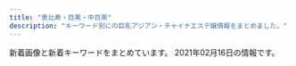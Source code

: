 ```yaml
---
title: "恵比寿・目黒・中目黒"
description: "キーワード別にの巨乳アジアン・チャイナエステ嬢情報をまとめました。"
---
```


新着画像と新着キーワードをまとめています。
2021年02月16日の情報です。

<DmmAffiliateIns />
<KeywordTable
  shops={
    [
    {
        "keywords": {},
        "img_links": [],
        "name": "RelaCute \u30ea\u30e9\u30ad\u30e5\u30fc\u30c8",
        "station": "JR\u76ee\u9ed2\u99c5\u6771\u53e3",
        "url": "http://relacute.tyo.cm/"
    },
    {
        "img_links": [
            "http://www.oasis.esjoho.com/files/001.jpg",
            "http://www.oasis.esjoho.com/img/ttl_news.png",
            "http://www.oasis.esjoho.com/files/004-02.jpg",
            "http://www.oasis.esjoho.com/files/005.jpg",
            "http://www.oasis.esjoho.com/files/002.jpg",
            "http://www.oasis.esjoho.com/files/001-02.jpg",
            "http://www.oasis.esjoho.com/img/goback.jpg",
            "http://www.oasis.esjoho.com/files/005-02.jpg",
            "http://www.oasis.esjoho.com/files/004.jpg",
            "http://www.oasis.esjoho.com/img/tel.png",
            "http://www.oasis.esjoho.com/img/ttl_info.png",
            "http://www.oasis.esjoho.com/img/btn_side_mobile.jpg",
            "http://www.oasis.esjoho.com/files/002-02.jpg",
            "http://www.oasis.esjoho.com/img/pickup.jpg",
            "http://www.oasis.esjoho.com/img/btn_blog.png"
        ],
        "name": "\u7652\u3057\u5bb6",
        "url": "http://www.oasis.esjoho.com/",
        "keywords": {
            "C": 14,
            "D": 6,
            "87": 4,
            "85": 2,
            "86": 2
        },
        "station": "\u897f\u5c0f\u5c71\u99c5"
    },
    {
        "img_links": [
            "http://hi-msg.com/tonton/images/an_4_02.jpg",
            "http://hi-msg.com/tonton/images/r2.jpg",
            "http://hi-msg.com/tonton/images/an_6_02.jpg",
            "http://hi-msg.com/tonton/images/slider/slide3.png",
            "http://hi-msg.com/tonton/images/sys1.jpg",
            "http://hi-msg.com/tonton/images/an_5_02.jpg",
            "http://hi-msg.com/tonton/images/staff_images/st4.jpg",
            "http://hi-msg.com/tonton/images/an_3_02.jpg",
            "http://hi-msg.com/tonton/images/staff_images/sl.png",
            "http://hi-msg.com/tonton/images/slider/slide3s.png",
            "http://hi-msg.com/tonton/images/qr.jpg",
            "http://hi-msg.com/tonton/images/an_3_01.jpg",
            "http://hi-msg.com/tonton/images/slider/slide1s.png",
            "http://hi-msg.com/tonton/images/fbb.jpg",
            "http://hi-msg.com/tonton/images/slider/slide1.png",
            "http://hi-msg.com/tonton/images/staff_images/st5.jpg",
            "http://hi-msg.com/tonton/images/r3.jpg",
            "http://hi-msg.com/tonton/images/an_2_01.jpg",
            "http://hi-msg.com/tonton/images/an_2_02.jpg",
            "http://hi-msg.com/tonton/images/slider/slide2.png",
            "http://hi-msg.com/tonton/images/an_5_01.jpg",
            "http://hi-msg.com/tonton/images/slider/slide2s.png",
            "http://hi-msg.com/tonton/images/eve1.png",
            "http://hi-msg.com/tonton/images/index-1.jpg",
            "http://hi-msg.com/tonton/images/staff_images/st2.jpg",
            "http://hi-msg.com/tonton/images/an_1_02.jpg",
            "http://hi-msg.com/tonton/images/an_1_01.jpg",
            "http://hi-msg.com/tonton/images/an_4_01.jpg",
            "http://hi-msg.com/tonton/images/index_01.jpg",
            "http://hi-msg.com/tonton/images/r1.jpg",
            "http://hi-msg.com/tonton/images/index-2.jpg",
            "http://hi-msg.com/tonton/images/an_6_01.jpg",
            "http://hi-msg.com/tonton/images/staff_images/st1.jpg",
            "http://hi-msg.com/tonton/images/r4.jpg",
            "http://hi-msg.com/tonton/images/staff_images/st3.jpg"
        ],
        "station": "JR\u6075\u6bd4\u5bff\u99c5\u897f\u53e3",
        "url": "http://hi-msg.com/tonton/",
        "name": "\u30c8\u30f3\u30c8\u30f3",
        "keywords": {
            "86": 17,
            "85": 7,
            "C": 7,
            "D": 19,
            "E": 5,
            "83": 7
        }
    },
    {
        "keywords": {
            "87": 78,
            "82": 18,
            "83": 39,
            "86": 60,
            "D": 141,
            "C": 138,
            "E": 57,
            "85": 123,
            "89": 18
        },
        "img_links": [
            "http://fiji-resort.ests.jp/photos/sites/30/2019/03/2019033011105316.jpg",
            "http://fiji-resort.ests.jp/images/mobile.png",
            "http://fiji-resort.ests.jp/photos/sites/30/2019/11/2019110909384037.jpg",
            "http://fiji-resort.ests.jp/images/s_staff.png",
            "http://fiji-resort.ests.jp/images/access03.jpg",
            "http://fiji-resort.ests.jp/photos/sites/30/2019/12/2019121110440091.jpg",
            "http://fiji-resort.ests.jp/images/end.png",
            "http://fiji-resort.ests.jp/images/line.png",
            "http://fiji-resort.ests.jp/photos/sites/30/2019/05/2019050215480138.jpg",
            "http://fiji-resort.ests.jp/images/access01.jpg",
            "http://fiji-resort.ests.jp/photos/sites/30/2018/09/2018091301234543.jpg",
            "http://fiji-resort.ests.jp/photos/sites/30/2019/05/2019050215480157.jpg",
            "http://fiji-resort.ests.jp/photos/sites/30/2019/06/2019060610451514.jpg",
            "http://fiji-resort.ests.jp/photos/sites/30/2018/11/2018110510493920.jpg",
            "http://fiji-resort.ests.jp/photos/sites/30/2018/11/2018110510493422.jpg",
            "http://fiji-resort.ests.jp/photos/sites/30/2019/03/2019031518525662.jpg",
            "http://fiji-resort.ests.jp/photos/sites/30/2020/02/2020022116402274.jpg",
            "http://fiji-resort.ests.jp/photos/sites/30/2019/05/2019050215480292.jpg",
            "http://fiji-resort.ests.jp/photos/sites/30/2019/04/2019042017525677.jpg",
            "http://fiji-resort.ests.jp/images/access02.jpg",
            "http://fiji-resort.ests.jp/photos/sites/30/2019/03/2019033011081995.jpg",
            "http://fiji-resort.ests.jp/images/access05.jpg",
            "http://fiji-resort.ests.jp/photos/sites/30/2019/09/2019092914334514.jpg",
            "http://fiji-resort.ests.jp/images/topics_bj3.png",
            "http://fiji-resort.ests.jp/images/access04.jpg",
            "http://fiji-resort.ests.jp/images/s_link.png",
            "http://fiji-resort.ests.jp/images/top.png",
            "http://fiji-resort.ests.jp/photos/sites/30/2018/09/2018091916161390.jpg",
            "http://fiji-resort.ests.jp/photos/sites/30/2019/06/2019061411123068.jpg",
            "http://fiji-resort.ests.jp/photos/sites/30/2018/06/2018061511340989.jpg",
            "http://fiji-resort.ests.jp/images/s_topics.png",
            "http://fiji-resort.ests.jp/images/access06.jpg"
        ],
        "station": "\u4e2d\u76ee\u9ed2\u99c5\u897f\u53e3",
        "url": "http://fiji-resort.ests.jp/",
        "name": "\u30d5\u30a3\u30b8\u30fc\u30ea\u30be\u30fc\u30c8"
    },
    {
        "station": "JR\u76ee\u9ed2\u99c5\u6771\u53e3",
        "img_links": [
            "http://with-you.tyo.cm/photos/sites/6/2019/03/2019030615474648.jpg",
            "http://with-you.tyo.cm/photos/sites/6/2019/02/2019021818404723.jpg",
            "http://with-you.tyo.cm/photos/sites/6/2019/02/2019021816145119.jpg",
            "http://with-you.tyo.cm/images/s_recuit.jpg",
            "http://with-you.tyo.cm/photos/sites/6/2019/11/2019112517122617.jpg",
            "http://with-you.tyo.cm/photos/sites/6/2019/06/2019060510455732.jpg",
            "http://with-you.tyo.cm/photos/sites/6/2019/11/2019111915264046.jpg",
            "http://with-you.tyo.cm/photos/sites/6/2020/03/2020032714573892.jpg",
            "http://with-you.tyo.cm/images/s_link.jpg",
            "http://with-you.tyo.cm/photos/sites/6/2019/12/2019121017051599.jpg",
            "http://with-you.tyo.cm/photos/sites/6/2019/11/2019110806175734.jpg",
            "http://with-you.tyo.cm/photos/sites/6/2020/03/2020032714542799.jpg",
            "http://with-you.tyo.cm/photos/sites/6/2019/02/2019021818395644.jpg",
            "http://with-you.tyo.cm/photos/sites/6/2020/06/2020061515324852.jpg",
            "http://with-you.tyo.cm/photos/sites/6/2019/12/2019121914290210.jpg",
            "http://with-you.tyo.cm/photos/sites/6/2019/11/2019111915264240.jpg",
            "http://with-you.tyo.cm/photos/sites/6/2019/12/2019121017051597.jpg",
            "http://with-you.tyo.cm/photos/sites/6/2019/11/2019112214502832.jpg",
            "http://with-you.tyo.cm/images/top.png",
            "http://with-you.tyo.cm/photos/sites/6/2019/02/2019021816155116.jpg",
            "http://with-you.tyo.cm/photos/sites/6/2019/11/2019110108001772.jpg",
            "http://with-you.tyo.cm/images/s_staff.jpg",
            "http://with-you.tyo.cm/photos/sites/6/2019/11/2019110806175615.jpg",
            "http://with-you.tyo.cm/photos/sites/6/2019/11/2019110108002447.jpg",
            "http://with-you.tyo.cm/photos/sites/6/2019/10/2019102716505281.jpg",
            "http://with-you.tyo.cm/photos/sites/6/2019/11/2019112916080552.jpg",
            "http://with-you.tyo.cm/photos/sites/6/2020/06/2020061515330329.jpg",
            "http://with-you.tyo.cm/photos/sites/6/2019/11/2019112916075124.jpg",
            "http://with-you.tyo.cm/photos/sites/6/2019/10/2019102716505124.jpg",
            "http://with-you.tyo.cm/photos/sites/6/2019/11/2019110107572662.jpg",
            "http://with-you.tyo.cm/photos/sites/6/2019/11/2019112517121980.jpg",
            "http://with-you.tyo.cm/photos/sites/6/2019/11/2019110606012817.jpg",
            "http://with-you.tyo.cm/images/s_pick.jpg",
            "http://with-you.tyo.cm/photos/sites/6/2019/11/2019112214503286.jpg",
            "http://with-you.tyo.cm/images/s_news.jpg",
            "http://with-you.tyo.cm/photos/sites/6/2019/11/2019112916075813.jpg",
            "http://with-you.tyo.cm/photos/sites/6/2020/09/2020092511214697.jpg",
            "http://with-you.tyo.cm/photos/sites/6/2019/11/2019110107573374.jpg",
            "http://with-you.tyo.cm/photos/sites/6/2019/12/2019121914290846.jpg"
        ],
        "name": "With you\u30fb\u30a6\u30a3\u30ba\u30e6\u30fc",
        "url": "http://with-you.tyo.cm",
        "keywords": {
            "D": 18,
            "C": 34
        }
    },
    {
        "url": "http://kaizokusen.jpn.mn/",
        "img_links": [
            "http://kaizokusen.jpn.mn/photos/sites/31/2020/01/2020011609085443.jpg",
            "http://kaizokusen.jpn.mn/photos/sites/31/2020/03/2020031402334084.jpg",
            "http://kaizokusen.jpn.mn/images/end.png",
            "http://kaizokusen.jpn.mn/photos/sites/31/2020/04/2020042207290081.jpg",
            "http://kaizokusen.jpn.mn/images/news_bj3.jpg",
            "http://kaizokusen.jpn.mn/photos/sites/31/2019/09/2019092905302643.jpg",
            "http://kaizokusen.jpn.mn/images/news03.jpg",
            "http://kaizokusen.jpn.mn/photos/sites/31/2019/11/2019111401215721.jpg",
            "http://kaizokusen.jpn.mn/photos/sites/31/2019/02/2019022801560094.jpg",
            "http://kaizokusen.jpn.mn/photos/sites/31/2020/02/202002070127147.jpg",
            "http://kaizokusen.jpn.mn/photos/sites/31/2020/06/2020062208015349.jpg",
            "http://kaizokusen.jpn.mn/photos/sites/31/2019/11/2019112102290816.jpg",
            "http://kaizokusen.jpn.mn/images/top.jpg",
            "http://kaizokusen.jpn.mn/photos/sites/31/2020/08/2020082411195272.jpg",
            "http://kaizokusen.jpn.mn/photos/sites/31/2019/03/2019032601332117.jpg",
            "http://kaizokusen.jpn.mn/photos/sites/31/2020/06/2020060409294464.jpg",
            "http://kaizokusen.jpn.mn/images/news_bj1.jpg",
            "http://kaizokusen.jpn.mn/photos/sites/31/2019/01/2019010309225534.jpg",
            "http://kaizokusen.jpn.mn/photos/sites/31/2019/06/2019061406003081.jpg",
            "http://kaizokusen.jpn.mn/photos/sites/31/2019/11/2019111410352979.jpg",
            "http://kaizokusen.jpn.mn/photos/sites/31/2019/12/201912200917482.jpg",
            "http://kaizokusen.jpn.mn/images/mobile.jpg",
            "http://kaizokusen.jpn.mn/images/s_link.png",
            "http://kaizokusen.jpn.mn/photos/sites/31/2020/01/2020010602051995.jpg",
            "http://kaizokusen.jpn.mn/images/news04.jpg",
            "http://kaizokusen.jpn.mn/photos/sites/31/2019/05/2019051702252726.jpg",
            "http://kaizokusen.jpn.mn/photos/sites/31/2018/12/2018122706404758.jpg",
            "http://kaizokusen.jpn.mn/photos/sites/31/2020/03/2020030801205388.jpg",
            "http://kaizokusen.jpn.mn/photos/sites/31/2019/01/201901130238317.jpg",
            "http://kaizokusen.jpn.mn/photos/sites/31/2019/12/2019122806012497.jpg",
            "http://kaizokusen.jpn.mn/photos/sites/31/2020/06/2020061302013959.jpg",
            "http://kaizokusen.jpn.mn/images/s_contact.jpg",
            "http://kaizokusen.jpn.mn/photos/sites/31/2020/06/2020061305220545.jpg",
            "http://kaizokusen.jpn.mn/photos/sites/31/2019/09/2019091102140786.jpg",
            "http://kaizokusen.jpn.mn/photos/sites/31/2019/04/2019040301572848.jpg",
            "http://kaizokusen.jpn.mn/photos/sites/31/2019/01/2019012803255272.jpg",
            "http://kaizokusen.jpn.mn/photos/sites/31/2018/12/2018121710580889.jpg",
            "http://kaizokusen.jpn.mn/photos/sites/31/2019/02/2019021410470448.jpg",
            "http://kaizokusen.jpn.mn/photos/sites/31/2019/12/2019121904244431.jpg",
            "http://kaizokusen.jpn.mn/photos/sites/31/2019/06/2019061406003197.jpg",
            "http://kaizokusen.jpn.mn/images/headline.jpg",
            "http://kaizokusen.jpn.mn/images/s_staff.png",
            "http://kaizokusen.jpn.mn/photos/sites/31/2020/11/2020112103070699.jpg",
            "http://kaizokusen.jpn.mn/photos/sites/31/2019/06/2019060402255852.jpg",
            "http://kaizokusen.jpn.mn/photos/sites/31/2018/07/2018070912312985.jpg",
            "http://kaizokusen.jpn.mn/photos/sites/31/2020/08/2020080301195061.jpg",
            "http://kaizokusen.jpn.mn/images/s_news.jpg",
            "http://kaizokusen.jpn.mn/photos/sites/31/2019/06/2019060402255271.jpg",
            "http://kaizokusen.jpn.mn/photos/sites/31/2020/02/2020022107354732.jpg",
            "http://kaizokusen.jpn.mn/photos/sites/31/2019/03/2019032710574970.jpg",
            "http://kaizokusen.jpn.mn/images/s_pick.png",
            "http://kaizokusen.jpn.mn/photos/sites/31/2020/12/2020120801390122.jpg",
            "http://kaizokusen.jpn.mn/photos/sites/31/2020/05/2020051510144982.jpg"
        ],
        "station": "\u4e2d\u76ee\u9ed2\u99c5\u5357\u6539\u672d\u897f\u53e3",
        "name": "\u6d77\u8cca\u8239",
        "keywords": {
            "87": 33,
            "88": 9,
            "85": 26,
            "E": 28,
            "83": 8,
            "84": 2,
            "C": 44,
            "86": 27,
            "D": 74
        }
    },
    {
        "station": "JR\u76ee\u9ed2\u99c5\u897f\u53e3",
        "keywords": {
            "88": 2,
            "F": 1,
            "85": 8,
            "87": 7,
            "83": 2,
            "86": 11,
            "E": 1,
            "84": 1,
            "D": 27,
            "C": 4
        },
        "name": "OnlyOne",
        "img_links": [
            "http://onlyone.tyo.cm/photos/sites/5/2020/07/2020070215334437.jpg",
            "http://onlyone.tyo.cm/images/s_staff.png",
            "http://onlyone.tyo.cm/images/line.jpg",
            "http://onlyone.tyo.cm/photos/sites/5/2018/08/2018080308152252.jpg",
            "http://onlyone.tyo.cm/photos/sites/5/2020/07/2020070217061815.jpg",
            "http://onlyone.tyo.cm/images/room1.jpg",
            "http://onlyone.tyo.cm/images/acc2.jpg",
            "http://onlyone.tyo.cm/photos/sites/5/2020/03/2020031716151746.jpg",
            "http://onlyone.tyo.cm/images/room2.jpg",
            "http://onlyone.tyo.cm/photos/sites/5/2020/01/2020011413501066.jpg",
            "http://onlyone.tyo.cm/photos/sites/5/2019/01/2019011814353078.jpg",
            "http://onlyone.tyo.cm/photos/sites/5/2019/11/2019110105152849.jpg",
            "http://onlyone.tyo.cm/photos/sites/5/2019/07/2019071716092046.jpg",
            "http://onlyone.tyo.cm/photos/sites/5/2018/10/201810181432433.jpg",
            "http://onlyone.tyo.cm/photos/sites/5/2020/01/2020011413500417.jpg",
            "http://onlyone.tyo.cm/photos/sites/5/2018/06/2018062904050630.jpg",
            "http://onlyone.tyo.cm/photos/sites/5/2018/03/2018031607430562.jpg",
            "http://onlyone.tyo.cm/photos/sites/5/2020/09/2020092617301564.jpg",
            "http://onlyone.tyo.cm/photos/sites/5/2019/07/2019070616424775.jpg",
            "http://onlyone.tyo.cm/photos/sites/5/2020/09/2020092510524025.jpg",
            "http://onlyone.tyo.cm/photos/sites/5/2018/07/2018071709241386.jpg",
            "http://onlyone.tyo.cm/photos/sites/5/2020/06/2020060815500896.jpg",
            "http://onlyone.tyo.cm/photos/sites/5/2019/12/2019120510353312.jpg",
            "http://onlyone.tyo.cm/photos/sites/5/2017/11/2017112708111797.jpg",
            "http://onlyone.tyo.cm/images/room4.jpg",
            "http://onlyone.tyo.cm/photos/sites/5/2019/08/2019080815010066.jpg",
            "http://onlyone.tyo.cm/photos/sites/5/2018/08/2018082407542866.jpg",
            "http://onlyone.tyo.cm/photos/sites/5/2019/07/201907171609201.jpg",
            "http://onlyone.tyo.cm/photos/sites/5/2019/03/2019030418403098.jpg",
            "http://onlyone.tyo.cm/photos/sites/5/2018/11/2018110713255310.jpg",
            "http://onlyone.tyo.cm/images/new.jpg",
            "http://onlyone.tyo.cm/photos/sites/5/2019/05/2019050915292562.jpg",
            "http://onlyone.tyo.cm/photos/sites/5/2019/06/2019060510384975.jpg",
            "http://onlyone.tyo.cm/photos/sites/5/2020/02/2020022610121615.jpg",
            "http://onlyone.tyo.cm/photos/sites/5/2019/12/2019121715483135.jpg",
            "http://onlyone.tyo.cm/images/s_link.png",
            "http://onlyone.tyo.cm/photos/sites/5/2019/11/2019112117013754.jpg",
            "http://onlyone.tyo.cm/photos/sites/5/2020/09/2020092510523723.jpg",
            "http://onlyone.tyo.cm/photos/sites/5/2019/06/2019060510472559.jpg",
            "http://onlyone.tyo.cm/photos/sites/5/2018/09/2018092710191274.jpg",
            "http://onlyone.tyo.cm/photos/sites/5/2020/09/2020090210405221.jpg",
            "http://onlyone.tyo.cm/images/acc4.jpg",
            "http://onlyone.tyo.cm/photos/sites/5/2020/01/2020011412572423.jpg",
            "http://onlyone.tyo.cm/photos/sites/5/2020/09/2020092218541894.jpg",
            "http://onlyone.tyo.cm/photos/sites/5/2019/02/2019022310334774.jpg",
            "http://onlyone.tyo.cm/photos/sites/5/2019/05/2019052911352557.jpg",
            "http://onlyone.tyo.cm/photos/sites/5/2020/09/2020092510523998.jpg",
            "http://onlyone.tyo.cm/photos/sites/5/2020/05/2020051419324761.jpg",
            "http://onlyone.tyo.cm/photos/sites/5/2019/07/2019070711031982.jpg",
            "http://onlyone.tyo.cm/photos/sites/5/2019/02/2019022310345266.jpg",
            "http://onlyone.tyo.cm/images/acc3.jpg",
            "http://onlyone.tyo.cm/images/acc1.jpg",
            "http://onlyone.tyo.cm/photos/sites/5/2019/01/2019013017371133.jpg",
            "http://onlyone.tyo.cm/images/top.png",
            "http://onlyone.tyo.cm/photos/sites/5/2019/11/2019110105153240.jpg",
            "http://onlyone.tyo.cm/photos/sites/5/2019/08/2019082610481667.jpg",
            "http://onlyone.tyo.cm/photos/sites/5/2018/11/2018112110301745.jpg",
            "http://onlyone.tyo.cm/images/room3.jpg"
        ],
        "url": "http://onlyone.tyo.cm/"
    },
    {
        "name": "\u91d1\u306e\u6708",
        "url": "http://kintsuki.este88.com/",
        "station": "JR\u76ee\u9ed2\u99c5\u6771\u53e3",
        "keywords": {},
        "img_links": [
            "http://kintsuki.este88.com/images/ph1.jpg",
            "http://kintsuki.este88.com/images/r01.jpg",
            "http://kintsuki.este88.com/gals/koyuki1.jpg",
            "http://kintsuki.este88.com/images/r04.jpg",
            "http://kintsuki.este88.com/gals/rei1.jpg",
            "http://kintsuki.este88.com/gals/mika1.jpg",
            "http://kintsuki.este88.com/gals/rina1.jpg",
            "http://kintsuki.este88.com/gals/yuyu1.jpg",
            "http://kintsuki.este88.com/gals/kaori1.jpg",
            "http://kintsuki.este88.com/images/r02.jpg",
            "http://kintsuki.este88.com/gals/kixyoko1.jpg",
            "http://kintsuki.este88.com/gals/momo1.jpg",
            "http://kintsuki.este88.com/gals/kana1.jpg"
        ]
    },
    {
        "keywords": {
            "88": 2,
            "D": 27,
            "F": 1,
            "E": 3,
            "87": 2,
            "84": 3,
            "90": 1,
            "C": 40,
            "89": 4,
            "86": 8,
            "85": 4
        },
        "name": "Angel-\u30a8\u30f3\u30b8\u30a7\u30eb-",
        "station": "JR\u76ee\u9ed2\u99c5\u6771\u53e3",
        "img_links": [
            "http://angel.jpn.cm/photos/sites/3/2016/08/staff5.jpg",
            "http://angel.jpn.cm/photos/sites/3/2016/08/staff36h.jpg",
            "http://angel.jpn.cm/photos/sites/3/2016/08/staff36g.jpg",
            "http://angel.jpn.cm/photos/sites/3/2018/06/2018061505064271.jpg",
            "http://angel.jpn.cm/photos/sites/3/2019/12/2019122718552413.jpg",
            "http://angel.jpn.cm/images/top01.jpg",
            "http://angel.jpn.cm/photos/sites/3/2016/08/staff37.jpg",
            "http://angel.jpn.cm/photos/sites/3/2016/08/staff29a.jpg",
            "http://angel.jpn.cm/photos/sites/3/2019/11/201911181407260.jpg",
            "http://angel.jpn.cm/images/top02.jpg",
            "http://angel.jpn.cm/photos/sites/3/2019/07/2019071213431954.jpg",
            "http://angel.jpn.cm/photos/sites/3/2018/06/2018062105525655.jpg",
            "http://angel.jpn.cm/photos/sites/3/2018/11/201811011331167.jpg",
            "http://angel.jpn.cm/photos/sites/3/2016/08/staff23.jpg",
            "http://angel.jpn.cm/photos/sites/3/2018/06/2018061601280885.jpg",
            "http://angel.jpn.cm/photos/sites/3/2017/03/2.jpg",
            "http://angel.jpn.cm/photos/sites/3/2016/08/staff38.jpg",
            "http://angel.jpn.cm/images/room6.jpg",
            "http://angel.jpn.cm/images/room7.jpg",
            "http://angel.jpn.cm/photos/sites/3/2016/08/staff3.jpg",
            "http://angel.jpn.cm/photos/sites/3/2019/07/2019071016030711.jpg",
            "http://angel.jpn.cm/photos/sites/3/2016/08/staff2.jpg",
            "http://angel.jpn.cm/photos/sites/3/2019/10/2019100910242499.jpg",
            "http://angel.jpn.cm/photos/sites/3/2019/12/2019122718552430.jpg",
            "http://angel.jpn.cm/images/nbj3.jpg",
            "http://angel.jpn.cm/images/mobile.jpg",
            "http://angel.jpn.cm/photos/sites/3/2017/01/1.jpg",
            "http://cdn.dino-es.com/images/logo/150x40DinoEs.png",
            "http://angel.jpn.cm/images/room1.jpg",
            "http://angel.jpn.cm/photos/sites/3/2016/10/staff01.jpg",
            "http://angel.jpn.cm/photos/sites/3/2016/08/staff28.jpg",
            "http://angel.jpn.cm/photos/sites/3/2016/08/staff2a.jpg",
            "http://angel.jpn.cm/images/s_mobile.png",
            "http://angel.jpn.cm/photos/sites/3/2017/11/201711280608539.jpg",
            "http://angel.jpn.cm/photos/sites/3/2016/08/staff25.jpg",
            "http://angel.jpn.cm/photos/sites/3/2016/08/staff7.jpg",
            "http://angel.jpn.cm/photos/sites/3/2017/04/1.jpg",
            "http://angel.jpn.cm/photos/sites/3/2017/12/2017122705371661.jpg",
            "http://angel.jpn.cm/photos/sites/3/2016/08/staff8a.jpg",
            "http://angel.jpn.cm/photos/sites/3/2016/08/staff21a.jpg",
            "http://angel.jpn.cm/images/s_pick.png",
            "http://angel.jpn.cm/photos/sites/3/2016/08/staff14.jpg",
            "http://angel.jpn.cm/photos/sites/3/2017/11/2017112010234266.jpg",
            "http://angel.jpn.cm/photos/sites/3/2020/09/2020092511154515.jpg",
            "http://angel.jpn.cm/photos/sites/3/2016/08/staff8.jpg",
            "http://angel.jpn.cm/photos/sites/3/2016/08/staff24.jpg",
            "http://angel.jpn.cm/photos/sites/3/2017/05/8.jpg",
            "http://angel.jpn.cm/images/room5.jpg",
            "http://angel.jpn.cm/photos/sites/3/2016/08/staff11.jpg",
            "http://angel.jpn.cm/photos/sites/3/2016/08/staff4.jpg",
            "http://angel.jpn.cm/photos/sites/3/2020/06/2020061515170635.jpg",
            "http://angel.jpn.cm/photos/sites/3/2018/09/2018091001155585.jpg",
            "http://angel.jpn.cm/photos/sites/3/2016/08/staff22.jpg",
            "http://angel.jpn.cm/photos/sites/3/2016/08/staff37a.jpg",
            "http://angel.jpn.cm/photos/sites/3/2016/08/staff5a.jpg",
            "http://angel.jpn.cm/photos/sites/3/2016/08/staff3a.jpg",
            "http://angel.jpn.cm/images/s_news.png",
            "http://angel.jpn.cm/photos/sites/3/2016/09/staff40a.jpg",
            "http://angel.jpn.cm/photos/sites/3/2016/08/staff21.jpg",
            "http://angel.jpn.cm/photos/sites/3/2018/06/2018061505064251.jpg",
            "http://angel.jpn.cm/photos/sites/3/2016/08/staff4a.jpg",
            "http://angel.jpn.cm/photos/sites/3/2016/08/staff23a.jpg",
            "http://angel.jpn.cm/images/s_staff.png",
            "http://angel.jpn.cm/images/room4.jpg",
            "http://angel.jpn.cm/photos/sites/3/2016/08/staff7a.jpg",
            "http://angel.jpn.cm/photos/sites/3/2019/11/2019111814073465.jpg",
            "http://angel.jpn.cm/photos/sites/3/2017/12/201712270537317.jpg",
            "http://angel.jpn.cm/photos/sites/3/2019/06/201906051042276.jpg",
            "http://angel.jpn.cm/images/room3.jpg",
            "http://angel.jpn.cm/photos/sites/3/2016/08/staff29.jpg",
            "http://angel.jpn.cm/images/room2.jpg",
            "http://angel.jpn.cm/photos/sites/3/2016/09/72670992207769698.jpg",
            "http://angel.jpn.cm/photos/sites/3/2016/08/staff39.jpg",
            "http://angel.jpn.cm/photos/sites/3/2019/12/2019122718552333.jpg",
            "http://angel.jpn.cm/photos/sites/3/2016/08/staff35.jpg",
            "http://angel.jpn.cm/images/girl-z2.jpg",
            "http://angel.jpn.cm/photos/sites/3/2016/10/staff41.jpg",
            "http://angel.jpn.cm/photos/sites/3/2019/06/2019060510404179.jpg",
            "http://angel.jpn.cm/images/s_link.png",
            "http://angel.jpn.cm/images/girl-z1.jpg",
            "http://angel.jpn.cm/photos/sites/3/2016/09/staff40.jpg",
            "http://angel.jpn.cm/images/info.jpg"
        ],
        "url": "http://angel.jpn.cm/"
    },
    {
        "keywords": {
            "D": 5,
            "87": 4,
            "88": 1,
            "85": 1,
            "C": 1
        },
        "station": "\u4e2d\u76ee\u9ed2\u99c5\u897f\u53e3",
        "img_links": [
            "http://nakamegurofun.com/images/zi_staff.png",
            "http://nakamegurofun.com/files/003-020964.jpg",
            "http://nakamegurofun.com/files/0070964.jpg",
            "http://nakamegurofun.com/images/s2.jpg",
            "http://nakamegurofun.com/files/002-030964.jpg",
            "http://nakamegurofun.com/files/005-030964.jpg",
            "http://nakamegurofun.com/images/shop/shop01.jpg",
            "http://nakamegurofun.com/files/005fa9d.jpg",
            "http://nakamegurofun.com/images/zi_massage.png",
            "http://nakamegurofun.com/images/main_top.png",
            "http://nakamegurofun.com/files/002-020964.jpg",
            "http://nakamegurofun.com/files/006-030964.jpg",
            "http://nakamegurofun.com/images/xian.png",
            "http://nakamegurofun.com/files/0050964.jpg",
            "http://nakamegurofun.com/images/service91a6.png",
            "http://nakamegurofun.com/images/shop/shop04.jpg",
            "http://nakamegurofun.com/images/s1.jpg",
            "http://nakamegurofun.com/images/s5.jpg",
            "http://nakamegurofun.com/images/infotiao1.jpg",
            "http://nakamegurofun.com/files/0030964.jpg",
            "http://nakamegurofun.com/files/0020964.jpg",
            "http://nakamegurofun.com/files/0080964.jpg",
            "http://nakamegurofun.com/images/s4.jpg",
            "http://nakamegurofun.com/images/shop/shop02.jpg",
            "http://nakamegurofun.com/files/007-020964.jpg",
            "http://nakamegurofun.com/files/007-030964.jpg",
            "http://nakamegurofun.com/images/tel.png",
            "http://nakamegurofun.com/files/008-020964.jpg",
            "http://nakamegurofun.com/files/0054f22.jpg",
            "http://nakamegurofun.com/files/003-030964.jpg",
            "http://nakamegurofun.com/files/008fa9d.jpg",
            "http://nakamegurofun.com/images/shop/shop03.jpg",
            "http://nakamegurofun.com/files/006fa9d.jpg",
            "http://nakamegurofun.com/files/003fa9d.jpg",
            "http://nakamegurofun.com/files/008-030964.jpg",
            "http://nakamegurofun.com/files/006-020964.jpg",
            "http://nakamegurofun.com/images/main_bottom.png",
            "http://nakamegurofun.com/images/s3.jpg",
            "http://nakamegurofun.com/files/0074f22.jpg",
            "http://nakamegurofun.com/files/0084f22.jpg",
            "http://nakamegurofun.com/files/005-020964.jpg",
            "http://nakamegurofun.com/files/0060964.jpg",
            "http://nakamegurofun.com/files/002fa9d.jpg",
            "http://nakamegurofun.com/files/0064f22.jpg",
            "http://nakamegurofun.com/files/0034f22.jpg",
            "http://nakamegurofun.com/files/007fa9d.jpg",
            "http://nakamegurofun.com/files/0024f22.jpg"
        ],
        "url": "http://nakamegurofun.com/",
        "name": "Flower \uff5e\u30d5\u30e9\u30ef\u30fc\uff5e"
    },
    {
        "station": "JR\u76ee\u9ed2\u99c5\u6771\u53e3",
        "keywords": {},
        "name": "\u30d0\u30d9\u30eb",
        "url": "http://meguro-babel.com/",
        "img_links": [
            "http://meguro-babel.com/girl/4.jpg",
            "http://meguro-babel.com/girl/8.jpg",
            "http://meguro-babel.com/girl/24.jpg",
            "http://meguro-babel.com/girl/10.jpg",
            "http://meguro-babel.com/images/topimg4.jpg",
            "http://meguro-babel.com/topics/img/156-1.jpg",
            "http://meguro-babel.com/topics/img/157-1.jpg",
            "http://meguro-babel.com/girl/6.jpg",
            "http://meguro-babel.com/topics/img/146-1.jpg",
            "http://meguro-babel.com/images/room/photo02.jpg",
            "http://meguro-babel.com/girl/3.jpg",
            "http://meguro-babel.com/topics/img/142-1.jpg",
            "http://meguro-babel.com/topics/img/151-1.jpg",
            "http://meguro-babel.com/girl/19.jpg",
            "http://meguro-babel.com/images/qr.jpg",
            "http://meguro-babel.com/girl/21.jpg",
            "http://meguro-babel.com/girl/2.jpg",
            "http://meguro-babel.com/girl/1.jpg",
            "http://meguro-babel.com/images/room/photo03.jpg",
            "http://meguro-babel.com/girl/9.jpg",
            "http://meguro-babel.com/images/img_1.jpg",
            "http://meguro-babel.com/topics/img/150-1.jpg",
            "http://meguro-babel.com/girl/15.jpg",
            "http://meguro-babel.com/girl/5.jpg",
            "http://meguro-babel.com/images/room/photo01.jpg",
            "http://meguro-babel.com/images/room/photo04.jpg",
            "http://meguro-babel.com/girl/13.jpg",
            "http://meguro-babel.com/topics/img/145-1.jpg",
            "http://meguro-babel.com/topics/img/155-1.jpg",
            "http://meguro-babel.com/topics/img/129-1.jpg",
            "http://meguro-babel.com/girl/7.jpg",
            "http://meguro-babel.com/girl/11.jpg"
        ]
    },
    {
        "url": "http://bimajo-massage.work/",
        "station": "JR\u6075\u6bd4\u5bff\u99c5\u897f\u53e3",
        "img_links": [
            "http://bimajo-massage.work/img/sta5.jpg",
            "http://bimajo-massage.work/img/sta1.jpg",
            "http://bimajo-massage.work/img/pic.png",
            "http://bimajo-massage.work/sp/img/p-7.jpg",
            "http://bimajo-massage.work/img/mo.png",
            "http://bimajo-massage.work/sp/img/st7.jpg",
            "http://bimajo-massage.work/img/body-.png",
            "http://bimajo-massage.work/sp/img/p-6.jpg",
            "http://bimajo-massage.work/sp/img/t-t.jpg",
            "http://bimajo-massage.work/sp/img/time.jpg",
            "http://bimajo-massage.work/img/bottom.png",
            "http://bimajo-massage.work/sp/img/t-s.jpg",
            "http://bimajo-massage.work/sp/img/acc2.jpg",
            "http://bimajo-massage.work/img/sta7.jpg",
            "http://bimajo-massage.work/sp/img/cam.jpg",
            "http://bimajo-massage.work/img/xmas.png",
            "http://bimajo-massage.work/sp/img/acc1.jpg",
            "http://bimajo-massage.work/sp/img/st6.jpg",
            "http://bimajo-massage.work/img/st5.jpg",
            "http://bimajo-massage.work/img/acc1.jpg",
            "http://bimajo-massage.work/sp/img/t-a.jpg",
            "http://bimajo-massage.work/sp/img/sys.jpg",
            "http://bimajo-massage.work/img/acc2.jpg",
            "http://bimajo-massage.work/sp/img/tel.jpg",
            "http://bimajo-massage.work/img/st1.jpg",
            "http://bimajo-massage.work/img/sta8.jpg",
            "http://bimajo-massage.work/sp/img/t-o.jpg",
            "http://bimajo-massage.work/img/st7.jpg",
            "http://bimajo-massage.work/sp/img/st1.jpg",
            "http://bimajo-massage.work/sp/img/st8.jpg",
            "http://bimajo-massage.work/sp/img/botton.jpg",
            "http://bimajo-massage.work/sp/img/pic.jpg",
            "http://bimajo-massage.work/img/st8.jpg",
            "http://bimajo-massage.work/sp/img/p-8.jpg",
            "http://bimajo-massage.work/img/sta6.jpg",
            "http://bimajo-massage.work/sp/img/pc.jpg",
            "http://bimajo-massage.work/sp/img/t-r.jpg",
            "http://bimajo-massage.work/sp/img/tit.jpg",
            "http://bimajo-massage.work/img/st6.jpg",
            "http://bimajo-massage.work/sp/img/st5.jpg",
            "http://bimajo-massage.work/sp/img/info.jpg",
            "http://bimajo-massage.work/sp/img/add.jpg"
        ],
        "name": "\u7f8e\u9b54\u5973",
        "keywords": {
            "85": 14,
            "E": 12,
            "D": 25,
            "C": 14,
            "87": 13,
            "86": 12,
            "88": 12
        }
    },
    {
        "name": "Victoria\u30fb\u30d3\u30af\u30c8\u30ea\u30a2",
        "keywords": {
            "93": 1,
            "F": 1,
            "89": 1,
            "86": 10,
            "82": 2,
            "87": 3,
            "G": 1,
            "C": 8,
            "83": 8,
            "D": 20,
            "85": 8,
            "E": 3
        },
        "url": "http://victoria.tyo.cm/",
        "station": "JR\u76ee\u9ed2\u99c5\u6771\u53e3",
        "img_links": [
            "http://victoria.tyo.cm/photos/sites/13/2019/01/2019012108071242.jpg",
            "http://victoria.tyo.cm/photos/sites/13/2019/12/2019120406433710.jpg",
            "http://victoria.tyo.cm/photos/sites/13/2020/01/2020012005552181.jpg",
            "http://victoria.tyo.cm/photos/sites/13/2019/10/2019100904082968.jpg",
            "http://victoria.tyo.cm/photos/sites/13/2019/01/2019011103510521.jpg",
            "http://victoria.tyo.cm/images/top.jpg",
            "http://victoria.tyo.cm/photos/sites/13/2019/12/2019120904521737.jpg",
            "http://victoria.tyo.cm/photos/sites/13/2019/02/2019021407162693.jpg",
            "http://victoria.tyo.cm/photos/sites/13/2019/12/2019120904521188.jpg",
            "https://www.a-side.com/ad/koko/include/banner/koko_125x125.png",
            "http://victoria.tyo.cm/photos/sites/13/2019/04/2019041807165826.jpg",
            "http://victoria.tyo.cm/photos/sites/13/2019/05/201905100639429.jpg",
            "http://victoria.tyo.cm/photos/sites/13/2020/02/2020021307433041.jpg",
            "http://victoria.tyo.cm/photos/sites/13/2019/01/2019010506293526.jpg",
            "http://victoria.tyo.cm/photos/sites/13/2018/12/2018122701570616.jpg",
            "http://victoria.tyo.cm/images/pick.jpg",
            "http://victoria.tyo.cm/photos/sites/13/2020/10/2020100803550565.jpg",
            "http://victoria.tyo.cm/images/room2.jpg",
            "http://victoria.tyo.cm/photos/sites/13/2019/01/2019012509534353.jpg",
            "http://victoria.tyo.cm/photos/sites/13/2020/01/2020011104241542.jpg",
            "http://victoria.tyo.cm/images/news.jpg",
            "http://victoria.tyo.cm/photos/sites/13/2019/07/2019070206503156.jpg",
            "http://victoria.tyo.cm/photos/sites/13/2019/02/2019021206543056.jpg",
            "http://victoria.tyo.cm/images/room3.jpg",
            "http://victoria.tyo.cm/photos/sites/13/2021/02/2021021509575615.jpg",
            "http://victoria.tyo.cm/photos/sites/13/2019/01/2019010506292922.jpg",
            "http://victoria.tyo.cm/photos/sites/13/2019/10/2019101403232834.jpg",
            "http://victoria.tyo.cm/photos/sites/13/2019/12/2019120106181894.jpg",
            "http://victoria.tyo.cm/photos/sites/13/2018/12/2018121502493879.jpg",
            "http://victoria.tyo.cm/photos/sites/13/2019/06/2019061005275095.jpg",
            "http://victoria.tyo.cm/images/mobile.jpg",
            "http://victoria.tyo.cm/photos/sites/13/2018/12/2018122904422525.jpg",
            "http://victoria.tyo.cm/photos/sites/13/2018/12/2018121502493847.jpg",
            "http://victoria.tyo.cm/photos/sites/13/2020/01/2020012005552622.jpg",
            "http://victoria.tyo.cm/images/room4.jpg",
            "http://victoria.tyo.cm/photos/sites/13/2019/02/2019022703022355.jpg",
            "http://victoria.tyo.cm/photos/sites/13/2020/01/2020011205500461.jpg",
            "http://victoria.tyo.cm/photos/sites/13/2019/04/2019040304024424.jpg",
            "http://victoria.tyo.cm/images/face.jpg",
            "http://victoria.tyo.cm/images/s_staff.png",
            "http://victoria.tyo.cm/photos/sites/13/2020/02/202002030340133.jpg",
            "http://victoria.tyo.cm/photos/sites/13/2020/03/2020031904101259.jpg",
            "http://victoria.tyo.cm/photos/sites/13/2018/12/2018122701570643.jpg",
            "http://victoria.tyo.cm/photos/sites/13/2019/08/2019080607062415.jpg",
            "http://victoria.tyo.cm/photos/sites/13/2019/01/2019012509505197.jpg",
            "http://victoria.tyo.cm/photos/sites/13/2018/12/2018122904411765.jpg",
            "http://victoria.tyo.cm/photos/sites/13/2018/12/2018121502493953.jpg",
            "http://victoria.tyo.cm/photos/sites/13/2019/10/2019100904083557.jpg",
            "http://victoria.tyo.cm/photos/sites/13/2020/02/2020020104570910.jpg",
            "http://victoria.tyo.cm/photos/sites/13/2018/12/2018121502493814.jpg",
            "http://victoria.tyo.cm/images/room1.jpg"
        ]
    }
]
}
/>
<DmmAffiliateScript />
